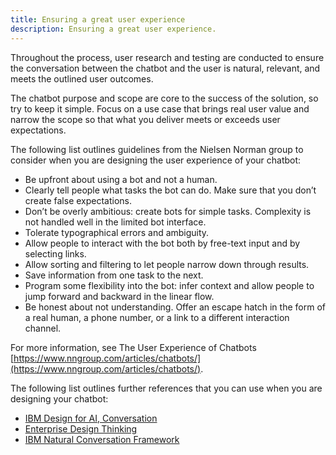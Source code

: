 ```yaml
---
title: Ensuring a great user experience
description: Ensuring a great user experience.
---
```


Throughout the process, user research and testing are conducted to ensure the conversation between the chatbot and the user is natural, relevant, and meets the outlined user outcomes.

The chatbot purpose and scope are core to the success of the solution, so try to keep it simple. Focus on a use case that brings real user value and narrow the scope so that what you deliver meets or exceeds user expectations.

The following list outlines guidelines from the Nielsen Norman group to consider when you are designing the user experience of your chatbot:

* Be upfront about using a bot and not a human.
* Clearly tell people what tasks the bot can do. Make sure that you don’t create false expectations.
* Don’t be overly ambitious: create bots for simple tasks. Complexity is not handled well in the limited bot interface.
* Tolerate typographical errors and ambiguity.
* Allow people to interact with the bot both by free-text input and by selecting links.
* Allow sorting and filtering to let people narrow down through results.
* Save information from one task to the next.
* Program some flexibility into the bot: infer context and allow people to jump forward and backward in the linear flow.
* Be honest about not understanding. Offer an escape hatch in the form of a real human, a phone number, or a link to a different interaction channel.

For more information, see The User Experience of Chatbots [https://www.nngroup.com/articles/chatbots/](https://www.nngroup.com/articles/chatbots/).

The following list outlines further references that you can use when you are designing your chatbot:

* [IBM Design for AI, Conversation](https://www.ibm.com/design/ai/conversation)
* [Enterprise Design Thinking](https://www.ibm.com/design/thinking/)
* [IBM Natural Conversation Framework](https://research.ibm.com/publications/the-ibm-natural-conversation-framework-a-new-paradigm-for-conversational-ux-design)
